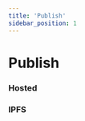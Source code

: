 ```yaml
---
title: 'Publish'
sidebar_position: 1
---
```



# Publish

### Hosted


<SdkCodeBlock
  js={PublishHostedJs}
  py={PublishHostedPy}
  java={PublishHostedJava}
  php={PublishHostedPhp}
  go={PublishHostedGo}
/>

### IPFS


<SdkCodeBlock
  js={PublishIpfsJs}
  py={PublishIpfsPy}
  java={PublishIpfsJava}
  php={PublishIpfsPhp}
  go={PublishIpfsGo}
/>
